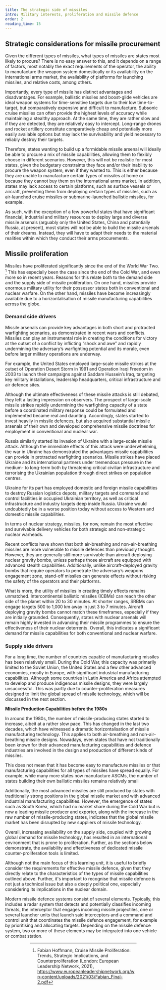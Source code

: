 ```yaml
---
title: The strategic side of missiles
intro: Military interests, proliferation and missile defence
order: 2
reading_time: 15
---
```


## Strategic considerations for missile procurement

Given the different types of missiles, what types of missiles are states most likely to procure? There is no easy answer to this, and it depends on a range of factors, most notably the exact requirements of the operator, the ability to manufacture the weapon system domestically or its availability on the international arms market, the availability of platforms for launching missiles, and relative costs, among others.

Importantly, every type of missile has distinct advantages and disadvantages. For example, ballistic missiles and boost-glide vehicles are ideal weapon systems for time-sensitive targets due to their low time-to-target, but comparatively expensive and difficult to manufacture. Subsonic cruise missiles can often provide the highest levels of accuracy while maintaining a stealthy approach. At the same time, they are rather slow and if they are detected, they are relatively easy to intercept. Long-range drones and rocket artillery constitute comparatively cheap and potentially more easily available options but may lack the survivability and yield necessary to reliably destroy their targets.

Therefore, states wanting to build up a formidable missile arsenal will ideally be able to procure a mix of missile capabilities, allowing them to flexibly choose in different scenarios. However, this will not be realistic for most states, given the budgetary constraints they face and/or their inability to procure the weapon system, even if they wanted to. This is either because they are unable to manufacture certain types of missiles at home or because they cannot buy them on the international arms market. In addition, states may lack access to certain platforms, such as surface vessels or aircraft, preventing them from deploying certain types of missiles, such as air-launched cruise missiles or submarine-launched ballistic missiles, for example.

As such, with the exception of a few powerful states that have significant financial, industrial and military resources to deploy large and diverse missile arsenals (arguably only the United States, China and potentially Russia, at present), most states will not be able to build the missile arsenals of their dreams. Instead, they will have to adapt their needs to the material realities within which they conduct their arms procurements.

## Missile proliferation

Missiles have proliferated significantly since the end of the World War Two. [^1] This has especially been the case since the end of the Cold War, and even more so in recent years. Reasons for this relate both to the demand side and the supply side of missile proliferation. On one hand, missiles provide enormous military utility for their possessor states both in conventional and nuclear warfare. On the other hand, missiles have become increasingly available due to a horizontalisation of missile manufacturing capabilities across the globe.

### Demand side drivers

<LectureVideo smil="lu07/HSFK-PC_LU07PC04.smil" provider="video-stream">

  Missile arsenals can provide key advantages in both short and protracted warfighting scenarios, as demonstrated in recent wars and conflicts. Missiles can play an instrumental role in creating the conditions for victory at the outset of a conflict by inflicting “shock and awe” and rapidly undermining the adversary’s warfighting potential and its morale, even before larger military operations are underway.

  For example, the United States employed large-scale missile strikes at the outset of Operation Desert Storm in 1991 and Operation Iraqi Freedom in 2003 to launch their campaigns against Saddam Hussein’s Iraq, targeting key military installations, leadership headquarters, critical infrastructure and air defence sites.

  Although the ultimate effectiveness of these missile attacks is still debated, they left a lasting impression on observers. The prospect of large-scale missile strikes rapidly undermining the warfighting capacity of a state before a coordinated military response could be formulated and implemented became real and daunting. Accordingly, states started to invest heavily in missile defences, but also acquired substantial missile arsenals of their own and developed comprehensive missile doctrines for employment in conventional and nuclear war.

  Russia similarly started its invasion of Ukraine with a large-scale missile attack. Although the immediate effects of this attack were underwhelming, the war in Ukraine has demonstrated the advantages missile capabilities can provide in protracted warfighting scenarios. Missile strikes have placed Ukraine and its international partners under tremendous pressure in the medium- to long-term both by threatening critical civilian infrastructure and terrorising the Ukrainian population through direct strikes on population centres.

  Ukraine for its part has employed domestic and foreign missile capabilities to destroy Russian logistics depots, military targets and command and control facilities in occupied Ukrainian territory, as well as critical infrastructure and industry targets deep inside Russia. Ukraine would undoubtedly be in a worse position today without access to Western and domestic missile capabilities.

  In terms of nuclear strategy, missiles, for now, remain the most effective and survivable delivery vehicles for both strategic and non-strategic nuclear warheads.

  Recent conflicts have shown that both air-breathing and non-air-breathing missiles are more vulnerable to missile defences than previously thought. However, they are generally still more survivable than aircraft deploying nuclear gravity bombs, unless perhaps those aircraft are equipped with advanced stealth capabilities. Additionally, unlike aircraft-deployed gravity bombs that require operators to penetrate the adversary’s weapons engagement zone, stand-off missiles can generate effects without risking the safety of the operators and their platforms.

  What is more, the utility of missiles in creating timely effects remains unmatched. Intercontinental ballistic missiles (ICBMs) can reach the other side of the planet within 20 to 30 minutes. At shorter ranges, SRBMs can engage targets 500 to 1,000 km away in just 3 to 7 minutes. Aircraft deploying gravity bombs cannot match these timeframes, especially if they are initially grounded. Consequently, states with nuclear arsenals will remain highly invested in advancing their missile programmes to ensure the effectiveness of their nuclear deterrents. Overall, this indicates a significant demand for missile capabilities for both conventional and nuclear warfare.

</LectureVideo>

### Supply side drivers

<LectureVideo smil="lu07/HSFK-PC_LU07PC-05.smil" provider="video-stream">

  For a long time, the number of countries capable of manufacturing missiles has been relatively small. During the Cold War, this capacity was primarily limited to the Soviet Union, the United States and a few other advanced economies, mostly in Europe, with significant industrial manufacturing capabilities. Although some countries in Latin America and Africa attempted to develop and produce indigenous missile designs, they were largely unsuccessful. This was partly due to counter-proliferation measures designed to limit the global spread of missile technology, which will be discussed in the next section.

  **Missile Production Capabilities before the 1980s**

  In around the 1980s, the number of missile-producing states started to increase, albeit at a rather slow pace. This has changed in the last two decades, which have witnessed a dramatic horizontalisation of missile manufacturing technology. This applies to both air-breathing and non-air-breathing missile designs. Nowadays, even states that have not traditionally been known for their advanced manufacturing capabilities and defence industries are involved in the design and production of different kinds of missiles.

  This does not mean that it has become easy to manufacture missiles or that manufacturing capabilities for all types of missiles have spread equally. For example, while many more states now manufacture ASCMs, the number of states building their own ballistic missiles remains relatively small

  Additionally, the most advanced missiles are still produced by states with traditionally strong positions in the global missile market and with advanced industrial manufacturing capabilities. However, the emergence of states such as South Korea, which had no market share during the Cold War but is now a leading missile producer and exporter, along with the increase in the raw number of missile-producing states, indicates that the global missile market has been disrupted by new suppliers of missile technology.

  Overall, increasing availability on the supply side, coupled with growing global demand for missile technology, has resulted in an international environment that is prone to proliferation. Further, as the sections below demonstrate, the availability and effectiveness of dedicated missile counter-proliferation tools is limited.

</LectureVideo>

Although not the main focus of this learning unit, it is useful to briefly consider the requirements for effective missile defence, given that they directly relate to the characteristics of the types of missile capabilities outlined above. Further, it's important to recognise that missile defence is not just a technical issue but also a deeply political one, especially considering its implications in the nuclear domain.

Modern missile defence systems consist of several elements. Typically, this includes a radar system that detects and potentially classifies incoming threats, the interceptor that engages incoming missile projectiles, one or several launcher units that launch said interceptors and a command and control unit that coordinates the missile defence engagement, for example by prioritising and allocating targets. Depending on the missile defence system, two or more of these elements may be integrated into one vehicle or combat station.

<Gallery>
  <Figure
    src="M57A1_Army_Tactical_Missile_System_missile.jpg"
    caption="M57A1 Army Tactical Missile System"
    credit="U.S. Army Acquisition Support Center, public domain"
    alt="M57A1 Army Tactical Missile System" />
  <Figure
    src="9T250-1_Iskander-M.JPG"
    caption="T250-1 Transport Loader for Iskander-M system, Victory Day Parade, Moscow, 2015"
    credit="Boevaya mashina/Wikimedia, CC BY-SA 4.0"
    alt="T250-1 Transport Loader for Iskander-M system, Victory Day Parade, Moscow, 2015" />
</Gallery>

[^1]:Fabian Hoffmann, Cruise Missile Proliferation: Trends, Strategic Implications, and Counterproliferation (London: European Leadership Network, 2021), https://www.europeanleadershipnetwork.org/wp-content/uploads/2021/03/Fabian_Final-2.pdf
